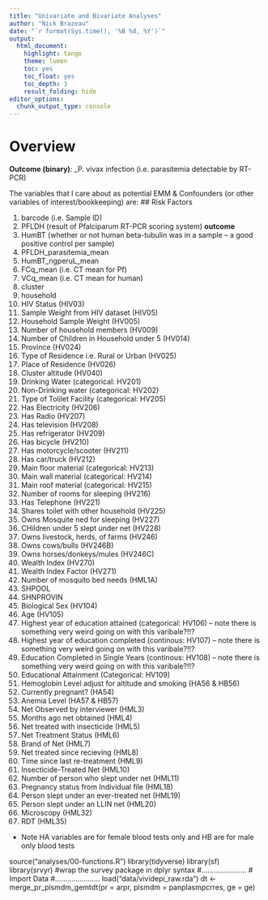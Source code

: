 ```yaml
--- 
title: "Univariate and Bivariate Analyses" 
author: "Nick Brazeau" 
date: "`r format(Sys.time(), '%B %d, %Y')`" 
output: 
  html_document: 
    highlight: tango 
    theme: lumen 
    toc: yes 
    toc_float: yes 
    toc_depth: 3 
    result_folding: hide 
editor_options:  
  chunk_output_type: console
--- 
```


# Overview

**Outcome (binary)**: _P. vivax infection (i.e. parasitemia detectable by RT-PCR)

The variables that I care about as potential EMM & Confounders (or other variables of interest/bookkeeping) are: 
## Risk Factors


  1. barcode (i.e. Sample ID)
  2. PFLDH (result of Pfalciparum RT-PCR scoring system) **outcome**
  2. HumBT (whether or not human beta-tubulin was in a sample -- a good positive control per sample)
  2. PFLDH_parasitemia_mean
  2. HumBT_ngperuL_mean
  3. FCq_mean (i.e. CT mean for Pf)
  4. VCq_mean (i.e. CT mean for human)
  6. cluster
  7. household
  7. HIV Status (HIV03)
  7. Sample Weight from HIV dataset (HIV05)
  7. Household Sample Weight (HV005)
  7. Number of household members (HV009)
  7. Number of Children in Household under 5 (HV014)
  7. Province (HV024)
  7. Type of Residence i.e. Rural or Urban (HV025)
  7. Place of Residence (HV026)
  7. Cluster altitude (HV040)
  7. Drinking Water (categorical: HV201)
  7. Non-Drinking water (categorical: HV202)
  7. Type of Tolilet Facility (categorical: HV205)
  7. Has Electricity (HV206)
  7. Has Radio (HV207)
  7. Has television (HV208)
  7. Has refrigerator (HV209)
  7. Has bicycle (HV210)
  7. Has motorcycle/scooter (HV211)
  7. Has car/truck (HV212)
  7. Main floor material (categorical: HV213)
  7. Main wall material (categorical: HV214)
  7. Main roof material (categorical: HV215)
  7. Number of rooms for sleeping (HV216)
  7. Has Telephone (HV221)
  7. Shares toilet with other household (HV225)
  8. Owns Mosquite ned for sleeping (HV227)
  8. CHildren under 5 slept under net (HV228)
  8. Owns livestock, herds, of farms (HV246)
  8. Owns cows/bulls (HV246B)
  8. Owns horses/donkeys/mules (HV246C)
  8. Wealth Index (HV270)
  8. Wealth Index Factor (HV271)
  8. Number of mosquito bed needs (HML1A)
  8. SHPOOL 
  9. SHNPROVIN
  9. Biological Sex (HV104)
  9. Age (HV105)
  10. Highest year of education attained (categorical: HV106) -- note there is something very weird going on with this varibale?!!?
  10. Highest year of education completed (continous: HV107) -- note there is something very weird going on with this varibale?!!?
  10. Education Completed in Single Years (continous: HV108) -- note there is something very weird going on with this varibale?!!?
  10. Educational Attainment (Categorical: HV109)
  10. Hemoglobin Level adjust for altitude and smoking (HA56 & HB56)
  10. Currently pregnant? (HA54)
  10. Anemia Level (HA57 & HB57)
  10. Net Observed by interviewer (HML3)
  10. Months ago net obtained (HML4)
  10. Net treated with insecticide (HML5)
  10. Net Treatment Status (HML6)
  10. Brand of Net (HML7)
  10. Net treated since recieving (HML8)
  10. Time since last re-treatment (HML9)
  10. Insecticide-Treated Net (HML10)
  10. Number of person who slept under net (HML11)
  10. Pregnancy status from Individual file (HML18)
  10. Person slept under an ever-treated net (HML19)
  10. Person slept under an LLIN net (HML20)
  10. Microscopy (HML32)
  10. RDT (HML35)

* Note HA variables are for female blood tests only and HB are for male only blood tests

source("analyses/00-functions.R") 
library(tidyverse)
library(sf)
library(srvyr) #wrap the survey package in dplyr syntax
#......................
# Import Data
#......................
load("data/vividepi_raw.rda")
dt <- merge_pr_plsmdm_gemtdt(pr = arpr, plsmdm = panplasmpcrres, ge = ge)

